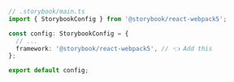 ```ts
// .storybook/main.ts
import { StorybookConfig } from '@storybook/react-webpack5';

const config: StorybookConfig = {
  // ...
  framework: '@storybook/react-webpack5', // 👈 Add this
};

export default config;
```

